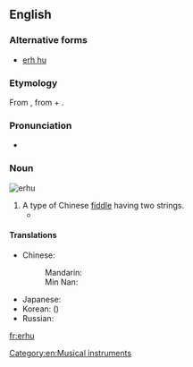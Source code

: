 ==English==
{{wikipedia}}

===Alternative forms===
* [[erh hu]]

===Etymology===
From {{etyl|cmn|en}} {{l|cmn|二胡|tr=èrhú|sc=Hans}}, from {{term|二||two|lang=cmn}} + {{term|胡||fiddle; short for [[胡琴]], a family of Chinese vertical fiddles|lang=cmn}}.

===Pronunciation===
* {{IPA|/ˈɜːhuː/}}

===Noun===
[[Image:Erhu.png|thumb|erhu]]
{{en-noun|erhu|erhus}}

# A type of Chinese [[fiddle]] having two strings.
#* {{quote-news|year=2009|date=March 10|author=Jennifer 8. Lee|title=Cherished Instrument Is Gone, and to Its Owner, Loss Is Like a Death|work=New York Times|url=http://www.nytimes.com/2009/03/10/nyregion/10erhu.html
|passage=Searches on Craigslist turned up no ads for '''erhus''', wanted or offered, though there was a posting for an instrument found on the Lower East Side (the owner must identify the instrument). }}

====Translations====
{{trans-top|Chinese fiddle}}
* Chinese:
*: Mandarin: {{t+|cmn|二胡|tr=èrhú|sc=Hani}}
*: Min Nan: {{t|nan|二胡|tr=jī-ô·|sc=Hans}}
{{trans-mid}}
* Japanese: {{t|ja|二胡|tr=にこ, niko}}
* Korean: {{t|ko|이호|tr=iho}} ({{t|ko|二胡}})
* Russian: {{t+|ru|эрху|n|tr=erxú}}
{{trans-bottom}}

[[Category:en:Musical instruments]]

[[fr:erhu]]